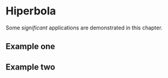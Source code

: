 # Hiperbola

Some _significant_ applications are demonstrated in this chapter.

## Example one

## Example two
